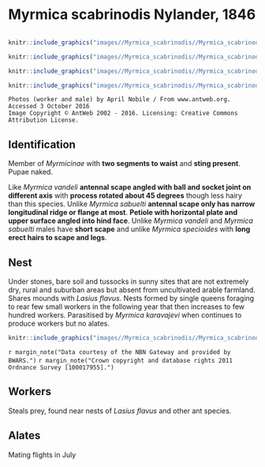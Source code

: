 # **Myrmica scabrinodis**  Nylander, 1846

```marginfigure
```

```r
knitr::include_graphics("images//Myrmica_scabrinodis//Myrmica_scabrinodis_head.jpg")
```

```r
knitr::include_graphics("images//Myrmica_scabrinodis//Myrmica_scabrinodis_male_head.jpg")
```

```r
knitr::include_graphics("images//Myrmica_scabrinodis//Myrmica_scabrinodis_male_side.jpg")
```

```r
knitr::include_graphics("images//Myrmica_scabrinodis//Myrmica_scabrinodis_side.jpg")
```

```block
Photos (worker and male) by April Nobile / From www.antweb.org. Accessed 3 October 2016
Image Copyright © AntWeb 2002 - 2016. Licensing: Creative Commons Attribution License.
```

## Identification
Member of *Myrmicinae* with **two segments to waist** and **sting present**. Pupae naked.

Like *Myrmica vandeli* **antennal scape angled with ball and socket joint on different axis** with **process rotated about 45 degrees** though less hairy than this species. Unlike *Myrmica sabuelti* **antennal scape only has narrow longitudinal ridge or flange at most**. **Petiole with horizontal plate and upper surface angled into hind face**. Unlike *Myrmica vandeli* and *Myrmica sabuelti* males have **short scape** and unlike *Myrmica specioides* with **long erect hairs to scape and legs**.

## Nest
Under stones, bare soil and tussocks in sunny sites that are not extremely dry, rural and suburban areas but absent from uncultivated arable farmland. Shares mounds with *Lasius flavus*. Nests formed by single queens foraging to rear few small workers in the following year that then increases to few hundred workers. Parasitised by *Myrmica karavajevi* when continues to produce workers but no alates.

```r
knitr::include_graphics("images//Myrmica_scabrinodis//Myrmica_scabrinodis_map.png")
```
`r margin_note("Data courtesy of the NBN Gateway and provided by BWARS.")`
`r margin_note("Crown copyright and database rights 2011 Ordnance Survey [100017955].")`

## Workers
Steals prey, found near nests of *Lasius flavus* and other ant species.

## Alates
Mating flights in July

\pagebreak